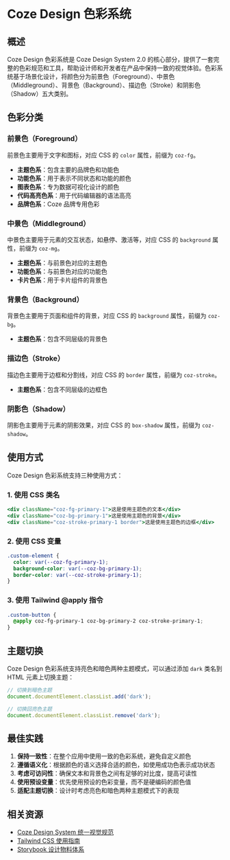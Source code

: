 # Coze Design 色彩系统

## 概述

Coze Design 色彩系统是 Coze Design System 2.0 的核心部分，提供了一套完整的色彩规范和工具，帮助设计师和开发者在产品中保持一致的视觉体验。色彩系统基于场景化设计，将颜色分为前景色（Foreground）、中景色（Middleground）、背景色（Background）、描边色（Stroke）和阴影色（Shadow）五大类别。

## 色彩分类

### 前景色（Foreground）

前景色主要用于文字和图标，对应 CSS 的 `color` 属性，前缀为 `coz-fg`。

- **主题色系**：包含主要的品牌色和功能色
- **功能色系**：用于表示不同状态和功能的颜色
- **图表色系**：专为数据可视化设计的颜色
- **代码高亮色系**：用于代码编辑器的语法高亮
- **品牌色系**：Coze 品牌专用色彩

### 中景色（Middleground）

中景色主要用于元素的交互状态，如悬停、激活等，对应 CSS 的 `background` 属性，前缀为 `coz-mg`。

- **主题色系**：与前景色对应的主题色
- **功能色系**：与前景色对应的功能色
- **卡片色系**：用于卡片组件的背景色

### 背景色（Background）

背景色主要用于页面和组件的背景，对应 CSS 的 `background` 属性，前缀为 `coz-bg`。

- **主题色系**：包含不同层级的背景色

### 描边色（Stroke）

描边色主要用于边框和分割线，对应 CSS 的 `border` 属性，前缀为 `coz-stroke`。

- **主题色系**：包含不同层级的边框色

### 阴影色（Shadow）

阴影色主要用于元素的阴影效果，对应 CSS 的 `box-shadow` 属性，前缀为 `coz-shadow`。

## 使用方式

Coze Design 色彩系统支持三种使用方式：

### 1. 使用 CSS 类名

```jsx
<div className="coz-fg-primary-1">这是使用主题色的文本</div>
<div className="coz-bg-primary-1">这是使用主题色的背景</div>
<div className="coz-stroke-primary-1 border">这是使用主题色的边框</div>
```

### 2. 使用 CSS 变量

```css
.custom-element {
  color: var(--coz-fg-primary-1);
  background-color: var(--coz-bg-primary-1);
  border-color: var(--coz-stroke-primary-1);
}
```

### 3. 使用 Tailwind @apply 指令

```css
.custom-button {
  @apply coz-fg-primary-1 coz-bg-primary-2 coz-stroke-primary-1;
}
```

## 主题切换

Coze Design 色彩系统支持亮色和暗色两种主题模式，可以通过添加 `dark` 类名到 HTML 元素上切换主题：

```jsx
// 切换到暗色主题
document.documentElement.classList.add('dark');

// 切换回亮色主题
document.documentElement.classList.remove('dark');
```

## 最佳实践

1. **保持一致性**：在整个应用中使用一致的色彩系统，避免自定义颜色
2. **遵循语义化**：根据颜色的语义选择合适的颜色，如使用成功色表示成功状态
3. **考虑可访问性**：确保文本和背景色之间有足够的对比度，提高可读性
4. **使用预设变量**：优先使用预设的色彩变量，而不是硬编码的颜色值
5. **适配主题切换**：设计时考虑亮色和暗色两种主题模式下的表现

## 相关资源

- [Coze Design System 统一视觉规范](https://bytedance.larkoffice.com/wiki/YT08wRAtbisNddkSOd8cF8K2nXe)
- [Tailwind CSS 使用指南](https://bytetech.info/articles/7390631519334694950#TFBodg3SVoaqqdxWMcDcdB93nVg)
- [Storybook 设计物料体系](https://bytetech.info/articles/7406235624744681526)

